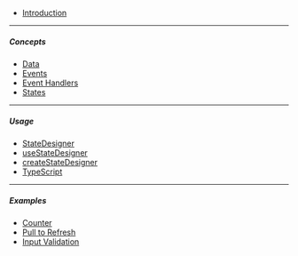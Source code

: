 - [Introduction](/)

---

##### Concepts

- [Data](/)
- [Events](/)
- [Event Handlers](/)
- [States](/)

---

##### Usage

- [StateDesigner](/docs/StateDesigner)
- [useStateDesigner](/docs/useStateDesigner)
- [createStateDesigner](/)
- [TypeScript](/)

---

##### Examples

- [Counter](/)
- [Pull to Refresh](/)
- [Input Validation](/)
